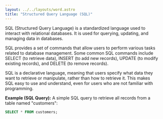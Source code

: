 ```yaml
---
layout: ../../layouts/word.astro
title: "Structured Query Language (SQL)"
---
```

SQL (Structured Query Language) is a standardized language used to interact with relational databases. It is used for querying, updating, and managing data in databases.

SQL provides a set of commands that allow users to perform various tasks related to database management. Some common SQL commands include SELECT (to retrieve data), INSERT (to add new records), UPDATE (to modify existing records), and DELETE (to remove records).

SQL is a declarative language, meaning that users specify what data they want to retrieve or manipulate, rather than how to retrieve it. This makes SQL easy to use and understand, even for users who are not familiar with programming.

**Example (SQL Query):**
A simple SQL query to retrieve all records from a table named "customers":
```sql
SELECT * FROM customers;
```